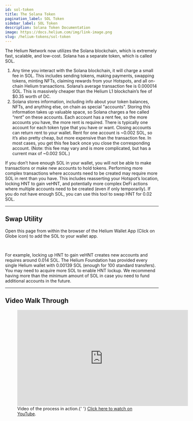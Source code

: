```yaml
---
id: sol-token
title: The Solana Token
pagination_label: SOL Token
sidebar_label: SOL Token
description: Solana Token Documentation
image: https://docs.helium.com/img/link-image.png
slug: /helium-tokens/sol-token
---
```


The Helium Network now utilizes the Solana blockchain, which is extremely fast, scalable, and
low-cost. Solana has a separate token, which is called SOL.

1. Any time you interact with the Solana blockchain, it will charge a small fee in SOL. This
   includes sending tokens, making payments, swapping tokens, minting NFTs, claiming rewards from
   your Hotspots, and all on-chain Helium transactions. Solana’s average transaction fee is 0.000014
   SOL. This is massively cheaper than the Helium L1 blockchain’s fee of $0.35 worth of DC.
2. Solana stores information, including info about your token balances, NFTs, and anything else, on
   chain as special "accounts". Storing this information takes up valuable space, so Solana charges
   a fee called “rent” on these accounts. Each account has a rent fee, so the more accounts you
   have, the more rent is required. There is typically one account for each token type that you have
   or want. Closing accounts can return rent to your wallet. Rent for one account is ~0.002 SOL, so
   it’s also pretty cheap, but more expensive than the transaction fee. In most cases, you get this
   fee back once you close the corresponding account. (Note: this fee may vary and is more
   complicated, but has a current max of ~0.002 SOL.)

If you don’t have enough SOL in your wallet, you will not be able to make transactions or make new
accounts to hold tokens. Performing more complex transactions where accounts need to be created may
require more SOL in rent than you have. This includes reasserting your Hotspot’s location, locking
HNT to gain veHNT, and potentially more complex DeFi actions where multiple accounts need to be
created (even if only temporarily). If you do not have enough SOL, you can use this tool to swap HNT
for 0.02 SOL.

---

## Swap Utility

Open this page from within the browser of the Helium Wallet App (Click on Globe icon) to add the SOL
to your wallet app.


<figure className="screensnippet-wrapper" style={{ padding: '16px' }}>
  <HntToFeeSol />
</figure>
<br />

For example, locking up HNT to gain veHNT creates new accounts and requires around 0.014 SOL. The
Helium Foundation has provided every single Helium wallet with 0.00139 SOL (enough for 100 standard
transfers). You may need to acquire more SOL to enable HNT lockup. We recommend having more than the
minimum amount of SOL in case you need to fund additional accounts in the future.

---

## Video Walk Through

<figure className="screensnippet-wrapper">
  <iframe
    width="560"
    height="315"
    src="https://www.youtube.com/embed/maxW3cjCrcQ"
    title="YouTube video player"
    frameborder="0"
    allow="accelerometer; autoplay; clipboard-write; encrypted-media; gyroscope; picture-in-picture; web-share"
    allowfullscreen
  ></iframe>
  <figcaption>
    Video of the process in action.{' '}
    <a href="https://www.youtube.com/watch?v=maxW3cjCrcQ">Click here to watch on YouTube</a>.
  </figcaption>
</figure>
